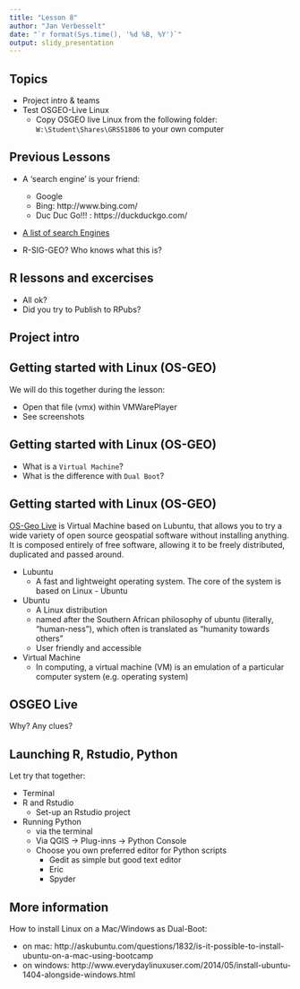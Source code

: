 ```yaml
---
title: "Lesson 8"
author: "Jan Verbesselt"
date: "`r format(Sys.time(), '%d %B, %Y')`"
output: slidy_presentation
---
```


## Topics

- Project intro & teams
- Test OSGEO-Live Linux
    * Copy OSGEO live Linux from the following folder: `W:\Student\Shares\GRS51806` to your own computer

## Previous Lessons

- A 'search engine' is your friend:
    * Google
    * Bing: http://www.bing.com/
    * Duc Duc Go!!! : https://duckduckgo.com/

- [A list of search Engines](https://en.wikipedia.org/wiki/List_of_search_engines#Privacy_search_engines)

- R-SIG-GEO? Who knows what this is?

## R lessons and excercises

- All ok?
- Did you try to Publish to RPubs?

## Project intro

## Getting started with Linux (OS-GEO)

We will do this together during the lesson:

* Open that file (vmx) within VMWarePlayer
* See screenshots

## Getting started with Linux (OS-GEO)

* What is a `Virtual Machine`?
* What is the difference with `Dual Boot`?


## Getting started with Linux (OS-GEO)

[OS-Geo Live](http://live.osgeo.org/en/index.html) is Virtual Machine based on Lubuntu, that allows you to try a wide variety of open source geospatial software without installing anything. It is composed entirely of free software, allowing it to be freely distributed, duplicated and passed around.

- Lubuntu
    - A fast and lightweight operating system. The core of the system is based on Linux - Ubuntu
- Ubuntu
    - A Linux distribution
    - named after the Southern African philosophy of ubuntu (literally, "human-ness"), which often is translated as "humanity towards others"
    - User friendly and accessible
    
- Virtual Machine
    - In computing, a virtual machine (VM) is an emulation of a particular computer system (e.g. operating system)


## OSGEO Live

Why? Any clues?

## Launching R, Rstudio, Python

Let try that together:

* Terminal
* R and Rstudio
    * Set-up an Rstudio project
* Running Python
    * via the terminal
    * Via QGIS -> Plug-inns -> Python Console
  * Choose you own preferred editor for Python scripts
      * Gedit as simple but good text editor
      * Eric
      * Spyder

## More information

How to install Linux on a Mac/Windows as Dual-Boot:

* on mac: http://askubuntu.com/questions/1832/is-it-possible-to-install-ubuntu-on-a-mac-using-bootcamp
* on windows: http://www.everydaylinuxuser.com/2014/05/install-ubuntu-1404-alongside-windows.html
    